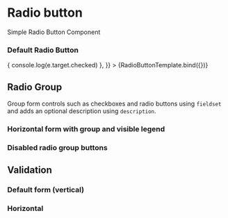 


<Meta title="Components/Form/RadioButton" component={RadioButton}/>

# Radio button

Simple Radio Button Component

### Default Radio Button

<Canvas>
  <Story
    name="RadioButton"
    parameters={{
      componentIds: ['component-radiobutton']
    }}
    args={{
      label: 'Radio Button',
      value: 'Button value',
      onChange: (e) => {
        console.log(e.target.checked)
      },
    }}
  >
    {RadioButtonTemplate.bind({})}
  </Story>
</Canvas>

## Radio Group

Group form controls such as checkboxes and radio buttons using `fieldset` and adds an optional description using `description`.

<Canvas>
  <form>
    <RadioGroup label="Radio Group" labelInformation="Radio Group Description">
      <RadioButton label="Radio Button 1" name="name" value="button1"/>
      <RadioButton label="Radio Button 2" name="name" value="button2"/>
    </RadioGroup>
  </form>
</Canvas>

### Horizontal form with group and visible legend

<Canvas>
  <form className="horizontal">
    <RadioGroup label="Radio Group" labelInformation="Radio Group Description">
      <RadioButton label="Radio Button 1" name="name" value="button1"/>
      <RadioButton label="Radio Button 2" name="name" value="button2"/>
    </RadioGroup>
  </form>
</Canvas>

### Disabled radio group buttons

<Canvas>
  <form>
    <RadioGroup label="Radio Group" labelInformation="Radio Group Description">
      <RadioButton label="Radio Button 1" name="name" value="button1"/>
      <RadioButton label="Radio Button 2" name="name" value="button2"/>
      <RadioButton label="Radio Button 3" name="name" value="button3" disabled/>
      <RadioButton label="Radio Button 4" name="name" value="button4" disabled/>
      <RadioButton label="Radio Button 5" name="name" value="button5" disabled/>
    </RadioGroup>
  </form>
</Canvas>

## Validation

### Default form (vertical)

<Canvas>
  <form>
    <RadioGroup label="Radio Group" labelInformation="Radio Group Description"
                validator={{message: 'neutral', indicator: 'info'}}>
      <RadioButton name="name1" label="Radio Button 1" value="button1"/>
      <RadioButton name="name1" label="Radio Button 2" value="button2"/>
    </RadioGroup>
    <RadioGroup label="Valid Radio Group" labelInformation="Radio Group Description"
                validator={{message: 'valid', indicator: 'success'}}>
      <RadioButton name="name2" label="Radio Button 1" value="button1"/>
      <RadioButton name="name2" label="Radio Button 2" value="button2"/>
    </RadioGroup>
    <RadioGroup label="Invalid Radio Group" labelInformation="Radio Group Description"
                validator={{message: 'Invalid', indicator: 'error'}}>
      <RadioButton name="name3" label="Radio Button 1" value="button1"/>
      <RadioButton name="name3" label="Radio Button 2" value="button2"/>
    </RadioGroup>
  </form>
</Canvas>

### Horizontal

<Canvas>
  <RadioGroup label="Valid Radio Group"
              labelInformation="Radio Group Description"
              horizontal>
    <RadioButton name="name" label="One" value="button1"/>
    <RadioButton name="name" label="Two" value="button2"/>
  </RadioGroup>
  <RadioGroup label="Invalid Radio Group" labelInformation="Radio Group Description"
              validator={{message: 'Invalid', indicator: 'error'}}
              horizontal>
    <RadioButton name="name1" label="One" value="button1"/>
    <RadioButton name="name1" label="Two" value="button2"/>
  </RadioGroup>
</Canvas>

<ArgsTable of={RadioButton}/>
